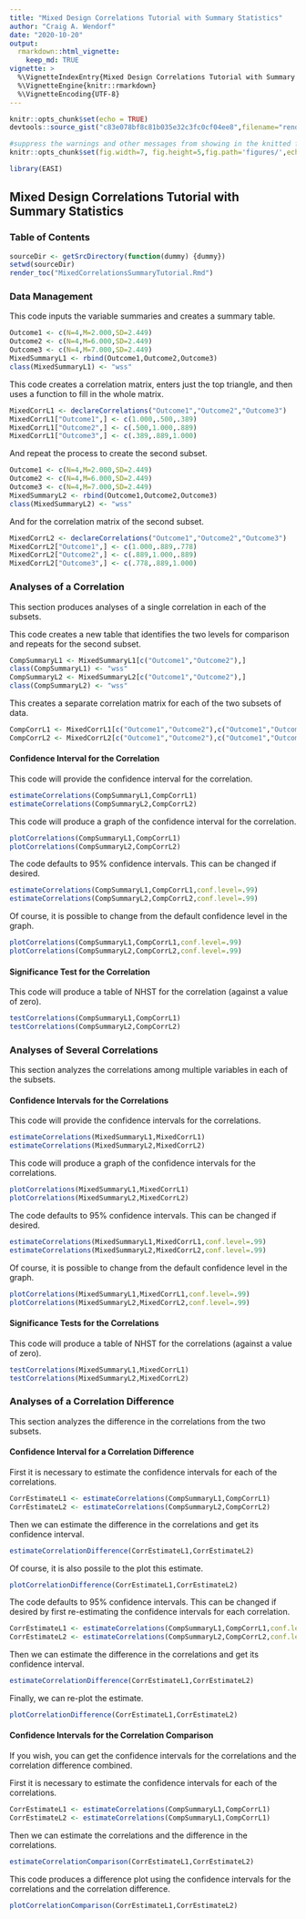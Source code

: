 ```yaml
---
title: "Mixed Design Correlations Tutorial with Summary Statistics"
author: "Craig A. Wendorf"
date: "2020-10-20"
output: 
  rmarkdown::html_vignette:
    keep_md: TRUE
vignette: >
  %\VignetteIndexEntry{Mixed Design Correlations Tutorial with Summary Statistics}
  %\VignetteEngine{knitr::rmarkdown}
  %\VignetteEncoding{UTF-8}
---
```


```r
knitr::opts_chunk$set(echo = TRUE)
devtools::source_gist("c83e078bf8c81b035e32c3fc0cf04ee8",filename="render_toc.R")
```

```r
#suppress the warnings and other messages from showing in the knitted file.
knitr::opts_chunk$set(fig.width=7, fig.height=5,fig.path='figures/',echo=TRUE,warning=FALSE,message=FALSE)
```

```r
library(EASI)
```

## Mixed Design Correlations Tutorial with Summary Statistics

### Table of Contents

```r
sourceDir <- getSrcDirectory(function(dummy) {dummy})
setwd(sourceDir)
render_toc("MixedCorrelationsSummaryTutorial.Rmd")
```

### Data Management

This code inputs the variable summaries and creates a summary table.
```r
Outcome1 <- c(N=4,M=2.000,SD=2.449)
Outcome2 <- c(N=4,M=6.000,SD=2.449)
Outcome3 <- c(N=4,M=7.000,SD=2.449)
MixedSummaryL1 <- rbind(Outcome1,Outcome2,Outcome3)
class(MixedSummaryL1) <- "wss"
```

This code creates a correlation matrix, enters just the top triangle, and then uses a function to fill in the whole matrix.
```r
MixedCorrL1 <- declareCorrelations("Outcome1","Outcome2","Outcome3")
MixedCorrL1["Outcome1",] <- c(1.000,.500,.389)
MixedCorrL1["Outcome2",] <- c(.500,1.000,.889)
MixedCorrL1["Outcome3",] <- c(.389,.889,1.000)
```

And repeat the process to create the second subset.
```r
Outcome1 <- c(N=4,M=2.000,SD=2.449)
Outcome2 <- c(N=4,M=6.000,SD=2.449)
Outcome3 <- c(N=4,M=7.000,SD=2.449)
MixedSummaryL2 <- rbind(Outcome1,Outcome2,Outcome3)
class(MixedSummaryL2) <- "wss"
```

And for the correlation matrix of the second subset.
```r
MixedCorrL2 <- declareCorrelations("Outcome1","Outcome2","Outcome3")
MixedCorrL2["Outcome1",] <- c(1.000,.889,.778)
MixedCorrL2["Outcome2",] <- c(.889,1.000,.889)
MixedCorrL2["Outcome3",] <- c(.778,.889,1.000)
```

### Analyses of a Correlation

This section produces analyses of a single correlation in each of the subsets.

This code creates a new table that identifies the two levels for comparison and repeats for the second subset.
```r
CompSummaryL1 <- MixedSummaryL1[c("Outcome1","Outcome2"),]
class(CompSummaryL1) <- "wss"
CompSummaryL2 <- MixedSummaryL2[c("Outcome1","Outcome2"),]
class(CompSummaryL2) <- "wss"
```

This creates a separate correlation matrix for each of the two subsets of data.
```r
CompCorrL1 <- MixedCorrL1[c("Outcome1","Outcome2"),c("Outcome1","Outcome2")]
CompCorrL2 <- MixedCorrL2[c("Outcome1","Outcome2"),c("Outcome1","Outcome2")]
```

#### Confidence Interval for the Correlation

This code will provide the confidence interval for the correlation.
```r
estimateCorrelations(CompSummaryL1,CompCorrL1)
estimateCorrelations(CompSummaryL2,CompCorrL2)
```

This code will produce a graph of the confidence interval for the correlation.
```r
plotCorrelations(CompSummaryL1,CompCorrL1)
plotCorrelations(CompSummaryL2,CompCorrL2)
```

The code defaults to 95% confidence intervals. This can be changed if desired.
```r
estimateCorrelations(CompSummaryL1,CompCorrL1,conf.level=.99)
estimateCorrelations(CompSummaryL2,CompCorrL2,conf.level=.99)
```

Of course, it is possible to change from the default confidence level in the graph.
```r
plotCorrelations(CompSummaryL1,CompCorrL1,conf.level=.99)
plotCorrelations(CompSummaryL2,CompCorrL2,conf.level=.99)
```

#### Significance Test for the Correlation

This code will produce a table of NHST for the correlation (against a value of zero).
```r
testCorrelations(CompSummaryL1,CompCorrL1)
testCorrelations(CompSummaryL2,CompCorrL2)
```

### Analyses of Several Correlations

This section analyzes the correlations among multiple variables in each of the subsets.

#### Confidence Intervals for the Correlations

This code will provide the confidence intervals for the correlations.
```r
estimateCorrelations(MixedSummaryL1,MixedCorrL1)
estimateCorrelations(MixedSummaryL2,MixedCorrL2)
```

This code will produce a graph of the confidence intervals for the correlations.
```r
plotCorrelations(MixedSummaryL1,MixedCorrL1)
plotCorrelations(MixedSummaryL2,MixedCorrL2)
```

The code defaults to 95% confidence intervals. This can be changed if desired.
```r
estimateCorrelations(MixedSummaryL1,MixedCorrL1,conf.level=.99)
estimateCorrelations(MixedSummaryL2,MixedCorrL2,conf.level=.99)
```

Of course, it is possible to change from the default confidence level in the graph.
```r
plotCorrelations(MixedSummaryL1,MixedCorrL1,conf.level=.99)
plotCorrelations(MixedSummaryL2,MixedCorrL2,conf.level=.99)
```

#### Significance Tests for the Correlations

This code will produce a table of NHST for the correlations (against a value of zero).
```r
testCorrelations(MixedSummaryL1,MixedCorrL1)
testCorrelations(MixedSummaryL2,MixedCorrL2)
```

### Analyses of a Correlation Difference

This section analyzes the difference in the correlations from the two subsets.

#### Confidence Interval for a Correlation Difference

First it is necessary to estimate the confidence intervals for each of the correlations.
```r
CorrEstimateL1 <- estimateCorrelations(CompSummaryL1,CompCorrL1)
CorrEstimateL2 <- estimateCorrelations(CompSummaryL2,CompCorrL2)
```

Then we can estimate the difference in the correlations and get its confidence interval.
```r
estimateCorrelationDifference(CorrEstimateL1,CorrEstimateL2)
```

Of course, it is also possile to the plot this estimate.
```r
plotCorrelationDifference(CorrEstimateL1,CorrEstimateL2)
```

The code defaults to 95% confidence intervals. This can be changed if desired by first re-estimating the confidence intervals for each correlation.
```r
CorrEstimateL1 <- estimateCorrelations(CompSummaryL1,CompCorrL1,conf.level=.99)
CorrEstimateL2 <- estimateCorrelations(CompSummaryL2,CompCorrL2,conf.level=.99)
```

Then we can estimate the difference in the correlations and get its confidence interval.
```r
estimateCorrelationDifference(CorrEstimateL1,CorrEstimateL2)
```

Finally, we can re-plot the estimate.
```r
plotCorrelationDifference(CorrEstimateL1,CorrEstimateL2)
```

#### Confidence Intervals for the Correlation Comparison

If you wish, you can get the confidence intervals for the correlations and the correlation difference combined.

First it is necessary to estimate the confidence intervals for each of the correlations.
```r
CorrEstimateL1 <- estimateCorrelations(CompSummaryL1,CompCorrL1)
CorrEstimateL2 <- estimateCorrelations(CompSummaryL1,CompCorrL1)
```

Then we can estimate the correlations and the difference in the correlations.
```r
estimateCorrelationComparison(CorrEstimateL1,CorrEstimateL2)
```

This code produces a difference plot using the confidence intervals for the correlations and the correlation difference.
```r
plotCorrelationComparison(CorrEstimateL1,CorrEstimateL2)
```

